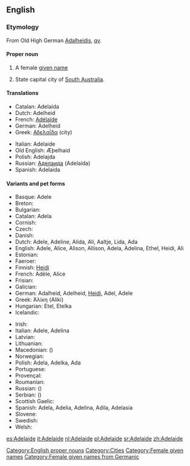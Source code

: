 ==English==

===Etymology===
From Old High German [[Adalheidis]], [[qv]].<!-- [[adal-]] = 'noble' and [[-heid]] = 'nature, character' -->

====Proper noun====
{{en-proper noun}}
#{{given name|female|from Germanic|}} A female [[given name]]
# State capital city of [[South Australia]].

====Translations====
{{top}}
*Catalan: Adelaida
*Dutch: Adelheid
*French: [[Adélaïde]]
*German: Adelheid
*Greek: [[Αδελαΐδα]] (city)
{{mid}}
*Italian: Adelaide
*Old English: Æþelhaid
*Polish: Adelajda
*Russian: [[Аделаида]] (Adelaída)
*Spanish: Adelaida
{{bottom}}

====Variants and pet forms====
{{top}}
*Basque: Adele
*Breton: 
*Bulgarian:
*Catalan: Adela
*Cornish: 
*Czech: 
*Danish: 
*Dutch: Adele, Adeline, Alida, Ali, Aaltje, Lida, Ada
*English: Adele, Alice, Alison, Allison, Adela, Adelina, Ethel, Heidi, Ali
*Estonian:
*Faeroer: 
*Finnish: [[Heidi]]
*French: Adèle, Alice
*Frisian:
*Galician: 
*German: Adalheid, Adelheid, [[Heidi]], Adel, Adele
*Greek: Άλίκη (Aliki)
*Hungarian: Etel, Etelka
*Icelandic: 
{{mid}}
*Irish: 
*Italian: Adele, Adelina
*Latvian: 
*Lithuanian: 
*Macedonian:  ()
*Norwegian: 
*Polish: Adela, Adelka, Ada
*Portuguese: 
*Provençal: 
*Roumanian: 
*Russian:  ()
*Serbian:  ()
*Scottish Gaelic: 
*Spanish: Adela, Adelia, Adelina, Adila, Adelasia
*Slovene: 
*Swedish: 
*Welsh: 
{{bottom}}

[[Category:English proper nouns]]
[[Category:Cities]]
[[Category:Female given names]]
[[Category:Female given names from Germanic]]

[[es:Adelaide]]
[[it:Adelaide]]
[[nl:Adelaide]]
[[pl:Adelaide]]
[[sr:Adelaide]]
[[zh:Adelaide]]